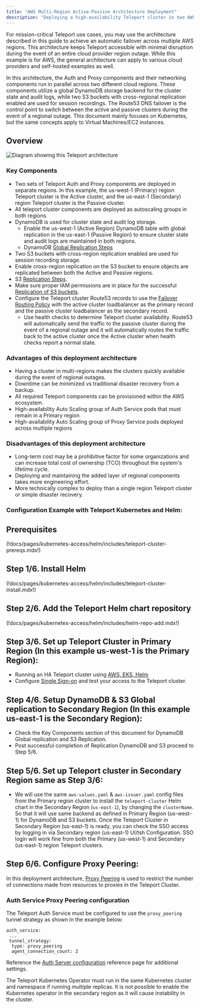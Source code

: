 ```yaml
---
title: "AWS Multi-Region Active-Passive Architecture Deployment"
description: "Deploying a high-availability Teleport cluster in two AWS regions."
---
```


For mission-critical Teleport use cases, you may use the architecture described in this guide to achieve 
an automatic failover across multiple AWS regions. This architecture keeps Teleport accessible with minimal 
disruption during the event of an entire cloud provider region outage. While this example is for AWS, the 
general architecture can apply to various cloud providers and self-hosted examples as well.

In this architecture, the Auth and Proxy components and their networking components run in parallel across two 
different cloud regions. These components utilize a global DynamoDB storage backend for the cluster state and audit 
logs, while two S3 buckets with cross-regional replication enabled are used for session recordings. The Route53 DNS
failover is the control point to switch 
between the active and passive clusters during the event of a regional outage. This document mainly focuses on Kubernetes,
but the same concepts apply to Virtual Machines/EC2 instances.

## Overview

![Diagram showing this Teleport
architecture](../../../img/deploy-a-cluster/aws-multi-region-active-passive-ha-deployment.png)

### Key Components
- Two sets of Teleport Auth and Proxy components are deployed in separate regions. In this example, the us-west-1 (Primary)
  region Teleport cluster is the Active cluster, and the us-east-1 (Secondary) region Teleport cluster is the Passive cluster.
- All teleport cluster components are deployed as autoscaling groups in both regions.
- DynamoDB is used for cluster state and audit log storage.
  - Enable the us-west-1 (Active Region) DynamoDB table with global replication in the us-east-1 (Passive Region) to ensure cluster 
    state and audit logs are maintained in both regions.
  - DynamoDB [Global Replication Steps](https://aws.amazon.com/blogs/aws/new-convert-your-single-region-amazon-dynamodb-tables-to-global-tables/)
-  Two S3 buckets with cross-region replication enabled are used for session recording storage.
  - Enable cross-region replication on the S3 bucket to ensure objects are replicated between both the Active and 
    Passive regions.
  - S3 [Replication Steps](https://docs.aws.amazon.com/AmazonS3/latest/userguide/replication.html).
  - Make sure proper IAM permissions are in place for the successful [Replication of 
  S3 buckets](https://docs.aws.amazon.com/AmazonS3/latest/userguide/setting-repl-config-perm-overview.html).
- Configure the Teleport cluster Route53 records to use the 
  [Failover Routing Policy](https://docs.aws.amazon.com/Route53/latest/DeveloperGuide/dns-failover-types.html#dns-failover-types-active-passive) 
  with the active cluster loadbalancer as the primary record and the passive cluster loadbalancer as the secondary record.
  - Use health checks to determine Teleport cluster availability. Route53 will automatically send the traffic to the 
    passive cluster during the event of a regional outage and it will automatically routes the traffic back to the active 
    cluster once the Active cluster when health checks report a normal state.

### Advantages of this deployment architecture

- Having a cluster in multi-regions makes the clusters quickly available during the event of regional outages.
- Downtime can be minimized vs traditional disaster recovery from a backup.
- All required Teleport components can be provisioned within the AWS ecosystem.
- High-availability Auto Scaling group of Auth Service pods that must remain in a Primary region
- High-availability Auto Scaling group of Proxy Service pods deployed across multiple regions

### Disadvantages of this deployment architecture

- Long-term cost may be a prohibitive factor for some organizations and can increase total cost of ownership
  (TCO) throughout the system's lifetime cycle.
- Deploying and maintaining the added layer of regional components takes more engineering effort.
- More technically complex to deploy than a single region Teleport cluster or simple disaster recovery.

### Configuration Example with Teleport Kubernetes and Helm:

## Prerequisites

(!docs/pages/kubernetes-access/helm/includes/teleport-cluster-prereqs.mdx!)

## Step 1/6. Install Helm

(!docs/pages/kubernetes-access/helm/includes/teleport-cluster-install.mdx!)

## Step 2/6. Add the Teleport Helm chart repository

(!docs/pages/kubernetes-access/helm/includes/helm-repo-add.mdx!)

## Step 3/6. Set up Teleport Cluster in Primary Region (In this example us-west-1 is the Primary Region):
- Running an HA Teleport cluster using [AWS, EKS, Helm](https://goteleport.com/docs/deploy-a-cluster/helm-deployments/aws/)
- Configure [Single Sign-on](https://goteleport.com/docs/access-controls/sso/) and test your access to the Teleport cluster.

## Step 4/6. Setup DynamoDB & S3 Global replication to Secondary Region (In this example us-east-1 is the Secondary Region):
- Check the Key Components section of this document for DynamoDB Global replication and S3 Replication.
- Post successful completion of Replication DynamoDB and S3 proceed to Step 5/6.

## Step 5/6. Set up Teleport cluster in Secondary Region same as Step 3/6:
- We will use the same `aws-values.yaml` & `aws-issuer.yaml` config files from the Primary region cluster to install the `teleport-cluster` Helm chart in the Secondary Region (`us-east-1`), by changing the `clusterName`.
  So that it will use same backend as defined in Primary Region (us-west-1) for DynamoDB and S3 buckets. 
  Once the Teleport Cluster in Secondary Region (us-east-1) is ready, you can check the SSO access by logging in via Secondary region (us-east-1) UI/tsh
  Configuration. SSO login will work fine from both the Primary (us-west-1) and Secondary (us-east-1) region Teleport clusters.

## Step 6/6. Configure Proxy Peering:
In this deployment architecture, [Proxy Peering](../../architecture/proxy-peering.mdx) is used to restrict the number of connections made from 
resources to proxies in the Teleport Cluster.
 
### Auth Service Proxy Peering configuration 

The Teleport Auth Service must be configured to use the `proxy_peering` tunnel strategy as shown in the example below:

```
auth_service:
 ...
 tunnel_strategy:
  type: proxy_peering
  agent_connection_count: 2
```
Reference the [Auth Server configuration](../../reference/config.mdx#auth-service) reference page 
for additional settings.

<Notice type="warning">

The Teleport Kubernetes Operator must run in the same Kubernetes cluster and namespace if running multiple replicas.
It is not possible to enable the Kubernetes operator in the secondary region as it will cause instability in the cluster. 

</Notice>


